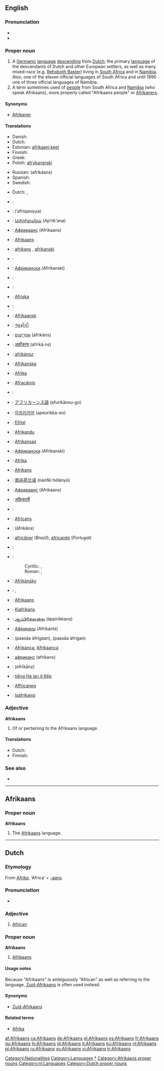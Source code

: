 {{wikipedia}}
{{see|afrikaans}}
==English==

===Pronunciation===
* {{IPA|/ˌɑːfrɪˈkɑːnz/}}
* {{rhymes|ɑːnz}}

===Proper noun===
{{en-proper noun}}

# A [[Germanic]] [[language]] [[descend]]ing from [[Dutch]]; the primary [[language]] of the descendants of Dutch and other European settlers, as well as many mixed-race (e.g. [[Rehoboth Baster]]) living in [[South Africa]] and in [[Namibia]]. Also, one of the eleven official languages of South Africa and until 1990 one of three official languages of Namibia.
# A term sometimes used of [[people]] from South Africa and [[Namibia]] (who speak Afrikaans), more properly called "Afrikaans people" or [[Afrikaner]]s.

====Synonyms====
* {{italbrac|Afrikaans person}} [[Afrikaner]]

====Translations====
{{trans-top|language}}
*Danish: {{t|da|afrikaans}}
*Dutch: {{t|nl|Afrikaans|n}}
*Estonian: [[afrikaani keel]]
*Finnish: {{t|fi|afrikaans}}
*Greek: {{t-|el|αφρικάανς|n|tr=afrikáans}}<!--term used in Βικιπαίδεια -->
*Polish: [[afrykanerski]]
{{trans-mid}}
*Russian: {{t|ru|sc=Cyrl|африкаанс|m}} (afrikáans)
*Spanish: {{t|es|afrikaans}}
*Swedish: {{t|sv|afrikaans}}
{{trans-bottom}}

{{trans-top|Afrikaner}}
*Dutch: {{t|nl|Afrikaner|m}}, {{t|nl|Zuid-Afrikaan|m}}
{{trans-mid}}
{{trans-bottom}}

{{checktrans-top}}
<!--  Some of these terms may actually refer to Afrikaner  -->
*{{ttbc|Afrikaans}}: {{t|af|Afrikaans}}
*{{ttbc|Arabic}}: {{ARchar|[[أفريقانية]]}} (’afriqaníyya) {{f}}
*{{ttbc|Armenian}}: [[Ափրիքանա]] (Ap‘rik‘ana)
*{{ttbc|Azeri}}: [[Африкаанс]] (Afrikaans)
*{{ttbc|Basque}}: [[#Basque|Afrikaans]]
*{{ttbc|Bosnian}}: [[afrikans]] {{m}}, [[afrikanski]] {{m}}
*{{ttbc|Breton}}: {{t|br|Afrikaans}}
*{{ttbc|Bulgarian}}: [[Африкански]] (Afrikanski)
*{{ttbc|Catalan}}: {{t|ca|Afrikaans}}
*{{ttbc|Croatian}}: {{t|hr|Afrikaans|m}}
*{{ttbc|Faeroese}}: [[Afríska]]
*{{ttbc|French}}: {{t|fr|afrikaans|m}}
*{{ttbc|Frisian}}: [[Afrikaansk]]
*{{ttbc|Gujarati}}: [[આફ્રીકી]]
*{{ttbc|Hebrew}}: [[אפריקאנס|אַפְרִיקַנְס]] (afrikáns)
*{{ttbc|Hindi}}: [[अफ़्रीकांस]] (afrīkā.ns)
*{{ttbc|Hungarian}}: [[afrikánsz]]
*{{ttbc|Icelandic}}: [[Afríkanska]]
*{{ttbc|Indonesian}}: [[Afrika]]
*{{ttbc|Irish}}: [[Afracáinis]]
*{{ttbc|Italian}}: {{t|it|Afrikaans}}
*{{ttbc|Japanese}}: [[アフリカーンス語]] (afurikānsu-go)
*{{ttbc|Korean}}: [[아프리카어]] (apeurikka-eo)
*{{ttbc|Kurdish}}: [[Efrîqî]]
*{{ttbc|Latvian}}: [[Afrikandu]]
*{{ttbc|Lithuanian}}: [[Afrikansas]]
*{{ttbc|Macedonian}}: [[Африкански]] (Afrikanski)
*{{ttbc|Malay}}: [[Afrika]]
*{{ttbc|Maltese}}: [[Afrikans]]
*{{ttbc|Mandarin Chinese}}: [[南非荷兰语]] (nánfēi hélányǔ)
*{{ttbc|Moksha}}: [[Африкаанс]] (Afrikaans)
*{{ttbc|Nepali}}: [[अफ्रिकाली]]
*{{ttbc|Norwegian}}: {{t|no|Afrikaans}}
*{{ttbc|Occitan}}: [[Africans]]
*{{ttbc|Persian}}: {{FAchar|[[افریکانس|آفریکانس]]}} (āfrikâns)
*{{ttbc|Portuguese}}: [[africâner]] (''Brazil''), [[africanês]] (''Portugal'')
*{{ttbc|Romanian}}: {{t|ro|afrikaans}}
*{{ttbc|Serbian}}:
*:Cyrillic: {{t|sr|африканс|m}}, {{t|sr|африкански|m}}
*:Roman: {{t|sr|afrikans|m}}, {{t|sr|afrikanski|m}}
*{{ttbc|Slovak}}: [[Afrikánsky]]
*{{ttbc|Slovene}}: {{t|sl|Afrikaans}}, {{t|sl|Afrikanščina}}
*{{ttbc|Sorbian}}: [[#Sorbian|Afrikaans]]
*{{ttbc|Swahili}}: [[Kiafrikans]]
*{{ttbc|Tamil}}: [[ஆப்பிரிக்கான்ஸ]] (āppirikkans)
*{{ttbc|Tatar}}: [[Африканц]] (Afrikants)
*{{ttbc|Thai}}: {{THchar|[[ภาษาอัฟริกาน]]}} (paasăa àfrígaan), {{THchar|[[ภาษาอัฟริกันส์]]}} (paasăa àfrígan)
*{{ttbc|Turkish}}: [[Afrikanca]], [[Afrikaanca]]
*{{ttbc|Ukrainian}}: [[африканс]] (afrikans)
*{{ttbc|Urdu}}: {{URchar|[[ایفریکانز]]}} (efrīkānz)
*{{ttbc|Vietnamese}}: [[tiếng Hà lan ở Kếp]]
*{{ttbc|Welsh}}: [[Affricaneg]]
*{{ttbc|Zulu}}: [[Isafrikansi]]
{{trans-bottom}}

===Adjective===
'''Afrikaans'''

# Of or pertaining to the Afrikaans language.

====Translations====
{{trans-top|of or pertaining to the Afrikaans language}}
*Dutch: {{t|nl|Afrikaans}}
*Finnish: {{t|fi|afrikaans|alt=afrikaansin}} {{t|fi|kielinen}}
{{trans-mid}}
{{trans-bottom}}

===See also===
{{interwiktionary|code=af}}

*{{langcat}}
{{ethnologue|code=afr}}
{{websters-online}}

[[Category:Nationalities]]
[[Category:Languages]]

----

==Afrikaans==

===Proper noun===
'''Afrikaans'''

# The [[#English|Afrikaans]] language.

[[Category:Afrikaans language|*]]
[[Category:Afrikaans proper nouns]]

----

==Dutch==
{{wikipedia|lang=nl}}

===Etymology===
From ''[[Afrika]]'', ‘Africa’ + [[-aans]].

===Pronunciation===
* {{IPA|/ɑfrikans/}}

===Adjective===
{{nl-adj|-|-}}

# [[African]]

===Proper noun===
'''Afrikaans''' {{n}}

# [[#English|Afrikaans]] {{italbrac|language}}

====Usage notes====
Because "Afrikaans" is ambiguously "African" as well as referring to the language, [[Zuid-Afrikaans]] is often used instead.

====Synonyms====
* [[Zuid-Afrikaans]]

====Related terms====
* [[Afrika]]

[[Category:nl:Languages]]
[[Category:Dutch proper nouns]]

[[af:Afrikaans]]
[[ca:Afrikaans]]
[[de:Afrikaans]]
[[el:Afrikaans]]
[[es:Afrikaans]]
[[fr:Afrikaans]]
[[gu:Afrikaans]]
[[hi:Afrikaans]]
[[id:Afrikaans]]
[[it:Afrikaans]]
[[ku:Afrikaans]]
[[nl:Afrikaans]]
[[pl:Afrikaans]]
[[ru:Afrikaans]]
[[sv:Afrikaans]]
[[vi:Afrikaans]]
[[tr:Afrikaans]]